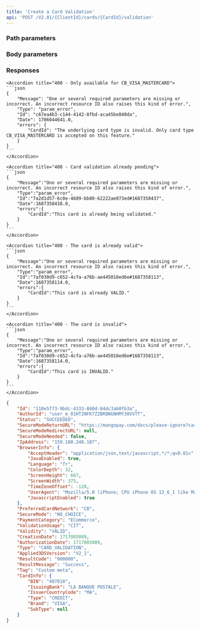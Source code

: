 ```yaml
---
title: 'Create a Card Validation'  
api: 'POST /V2.01/{ClientId}/cards/{CardId}/validation'  
---
```




### Path parameters  

<CardId />  

### Body parameters  

<AuthorId />  

<SecureModeReturnURL />  

<IpAddress />  

<Tag />  

<BrowserInfo />  

<PreferredCardNetwork />  

<PaymentCategory />  

<SecureMode2 />  

<ValidationUsage />

<ProfilingAttemptReference />  

### Responses  

<AccordionGroup>

<Accordion title="200 - Created">  

<IdResponse />  

<AuthorIdResponse />  

<Status2Response />  

<SecureModeReturnURLResponse />  

<SecureModeRedirectURLResponse />  

<SecureModeNeededResponse />  

<IpAddressResponse />  

<BrowserInfoResponse />  

<PreferredCardNetworkResponse />  

<PaymentCategoryResponse />  

<SecureModeResponse2 />  

<ValidationUsageResponse />

<ValidityResponse />  

<CreationDateResponse />  

<Type1Response />  

<Applied3DSVersionResponse />  

<ResultCodeResponse />  

<ResultMessageResponse />  

<TagResponse />  

<CardInfoResponse />

</Accordion>

</AccordionGroup>  

<AccordionGroup>  

    <Accordion title="400 - Only available for CB_VISA_MASTERCARD">
    ```json 
    {
        "Message": "One or several required parameters are missing or incorrect. An incorrect resource ID also raises this kind of error.",
        "Type": "param_error",
        "Id": "c67ea4b3-c144-4142-8fbd-aca45be840da",
        "Date": 1706044641.0,
        "errors": {
            "CardId": "The underlying card type is invalid. Only card type CB_VISA_MASTERCARD is accepted on this feature."
        }
    }  
    ``` 
    </Accordion>

    <Accordion title="400 - Card validation already pending">
    ```json
    {
        "Message":"One or several required parameters are missing or incorrect. An incorrect resource ID also raises this kind of error.",
        "Type":"param_error",
        "Id":"7a2d1d57-6c0e-4689-bb80-62222ae073ed#1687358437",
        "Date":1687358438.0,
        "errors":{
            "CardId":"This card is already being validated."
        }
    }  
    ``` 
    </Accordion>
    
    <Accordion title="400 - The card is already valid">
    ```json 
    {
        "Message":"One or several required parameters are missing or incorrect. An incorrect resource ID also raises this kind of error.",
        "Type":"param_error",
        "Id":"7af030d9-c652-4cfa-a76b-ae445018ed6e#1687358113",
        "Date":1687358114.0,
        "errors":{
            "CardId":"This card is already VALID."
        }
    }  
    ```  
    </Accordion>
    
    <Accordion title="400 - The card is invalid">
    ```json
    {
        "Message":"One or several required parameters are missing or incorrect. An incorrect resource ID also raises this kind of error.",
        "Type":"param_error",
        "Id":"7af030d9-c652-4cfa-a76b-ae445018ed6e#1687358113",
        "Date":1687358114.0,
        "errors":{
            "CardId":"This card is INVALID."
        }
    }  
    ```  
    </Accordion>

</AccordionGroup>  

<ResponseExample>  

```json 200 - Created  
{
    "Id": "110e5f73-9bdc-4333-860d-84dc3ab0fb3a",
    "AuthorId": "user_m_01HT2NFK7Z2BRQNGNHMY30VVTT",
    "Status": "SUCCEEDED",
    "SecureModeReturnURL": "https://mangopay.com/docs/please-ignore?cardValidationId=110e5f73-9bdc-4333-860d-84dc3ab0fb3a",
    "SecureModeRedirectURL": null,
    "SecureModeNeeded": false,
    "IpAddress": "159.180.248.187",
    "BrowserInfo": {
        "AcceptHeader": "application/json,text/javascript,*/*;q=0.01<",
        "JavaEnabled": true,
        "Language": "fr",
        "ColorDepth": 32,
        "ScreenHeight": 667,
        "ScreenWidth": 375,
        "TimeZoneOffset": -120,
        "UserAgent": "Mozilla/5.0 (iPhone; CPU iPhone OS 13_6_1 like Mac OS X) AppleWebKit/605.1.15 (KHTML, like Gecko) Mobile/15E148",
        "JavascriptEnabled": true
    },
    "PreferredCardNetwork": "CB",
    "SecureMode": "NO_CHOICE",
    "PaymentCategory": "ECommerce",
    "ValidationUsage": "CIT",
    "Validity": "VALID",
    "CreationDate": 1717085089,
    "AuthorizationDate": 1717085089,
    "Type": "CARD_VALIDATION",
    "Applied3DSVersion": "V2_1",
    "ResultCode": "000000",
    "ResultMessage": "Success",
    "Tag": "Custom meta",
    "CardInfo": {
        "BIN": "497010",
        "IssuingBank": "LA BANQUE POSTALE",
        "IssuerCountryCode": "MA",
        "Type": "CREDIT",
        "Brand": "VISA",
        "SubType": null
    }
}
 ```  

</ResponseExample>  

<RequestExample>  
    <RestCreateCardValidation />
    <PythonCreateCardValidation />
</RequestExample>